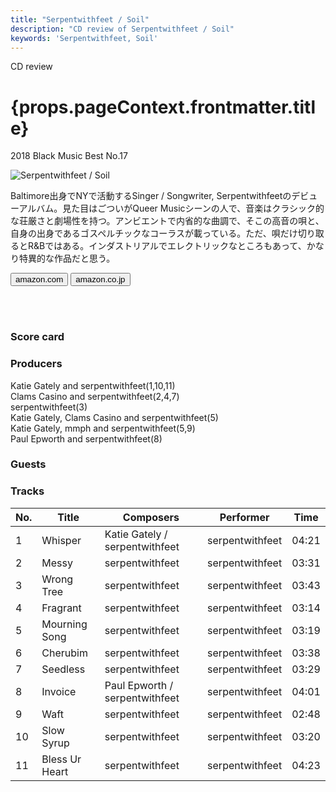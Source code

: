 ```yaml
---
title: "Serpentwithfeet / Soil"
description: "CD review of Serpentwithfeet / Soil"
keywords: 'Serpentwithfeet, Soil'
---
```




<p className="largeP">CD review</p>
<h1 className="h1--no--margin">{props.pageContext.frontmatter.title}</h1>
<p className="largeP"><Link to="/best50/2018/">2018 Black Music Best No.17</Link></p>

<Row  className="image-card-group">
	<Column colMd={"3"} colLg={"4"} noGutterMdLeft="">
       <ImageCard>

![Serpentwithfeet / Soil](../../images/cd/serpentwithfeet1L.jpg) 

</ImageCard>
	</Column>
	<Column colMd={"4"} colLg={"8"} noGutterMdLeft="">
	<p>
	Baltimore出身でNYで活動するSinger / Songwriter, Serpentwithfeetのデビューアルバム。見た目はごついがQueer Musicシーンの人で、音楽はクラシック的な荘厳さと劇場性を持つ。アンビエントで内省的な曲調で、そこの高音の唄と、自身の出身であるゴスペルチックなコーラスが載っている。ただ、唄だけ切り取るとR&Bではある。インダストリアルでエレクトリックなところもあって、かなり特異的な作品だと思う。
	</p>
	<div>
	  <Button href="https://amzn.to/3egU0xM" kind="primary" size="small" renderIcon={ArrowUpRight24}>
      amazon.com
    </Button>
    <Button href="https://amzn.to/2NekzrF" kind="secondary" size="small" renderIcon={ArrowUpRight24}>
      amazon.co.jp
    </Button>
	</div>
	<a style="display:inline-block;overflow:hidden;background:url(https://linkmaker.itunes.apple.com/ja-jp/lockup.svg?releaseDate=2018-06-08&kind=album&bubble=apple_music&style=mono-black) no-repeat;width:180px;height:45px;" href="https://geo.music.apple.com/jp/album/soil/1352429003?mt=1&app=music&ls=1&at=11lcug"></a>
	<a style="display:inline-block;overflow:hidden;background:url(https://linkmaker.itunes.apple.com/ja-jp/badge-lrg.svg?releaseDate=2018-06-08T00:00:00Z&kind=album&bubble=itunes_music) no-repeat;width:140px;height:45px;" href="https://geo.music.apple.com/jp/album/soil/1352429003?app=itunes&at=11lcug"></a>
	</Column>
</Row>
<Row >
	<Column colMd={"4"} colLg={"4"} noGutterMdLeft="">
<div>
    <h3>Score card</h3>
	<SliderJS1 value="5" />
    <SliderJS2 value="1" />
	<SliderJS3 value="2" />
    <SliderJS4 value="8" />
</div>
</Column>
<Column colMd={"8"} colLg={"8"} noGutterMdLeft="">
<div>
<h3>Producers</h3>
<p>
Katie Gately and serpentwithfeet(1,10,11)
<br/>Clams Casino and serpentwithfeet(2,4,7)
<br/>serpentwithfeet(3)
<br/>Katie Gately, Clams Casino and serpentwithfeet(5)
<br/>Katie Gately, mmph and serpentwithfeet(5,9)
<br/>Paul Epworth and serpentwithfeet(8)
</p>
<h3>Guests</h3>
<p>
</p>
</div>
</Column>
</Row>

<h3>Tracks</h3>

| No. |	 Title         | Composers                    	| Performer       |	 Time |
| --- |	-------------- | ------------------------------ | --------------- |	----- |
| 1	  |	Whisper        | Katie Gately / serpentwithfeet	| serpentwithfeet |	04:21 |
| 2	  |	Messy          | serpentwithfeet               	| serpentwithfeet |	03:31 |
| 3	  |	Wrong Tree     | serpentwithfeet               	| serpentwithfeet |	03:43 |
| 4	  |	Fragrant       | serpentwithfeet               	| serpentwithfeet |	03:14 |
| 5	  |	Mourning Song  | serpentwithfeet               	| serpentwithfeet |	03:19 |
| 6	  |	Cherubim       | serpentwithfeet               	| serpentwithfeet |	03:38 |
| 7	  |	Seedless       | serpentwithfeet               	| serpentwithfeet |	03:29 |
| 8	  |	Invoice        | Paul Epworth / serpentwithfeet	| serpentwithfeet |	04:01 |
| 9	  |	Waft           | serpentwithfeet               	| serpentwithfeet |	02:48 |
| 10  |	Slow Syrup     | serpentwithfeet               	| serpentwithfeet |	03:20 |
| 11  |	Bless Ur Heart | serpentwithfeet               	| serpentwithfeet |	04:23 |
